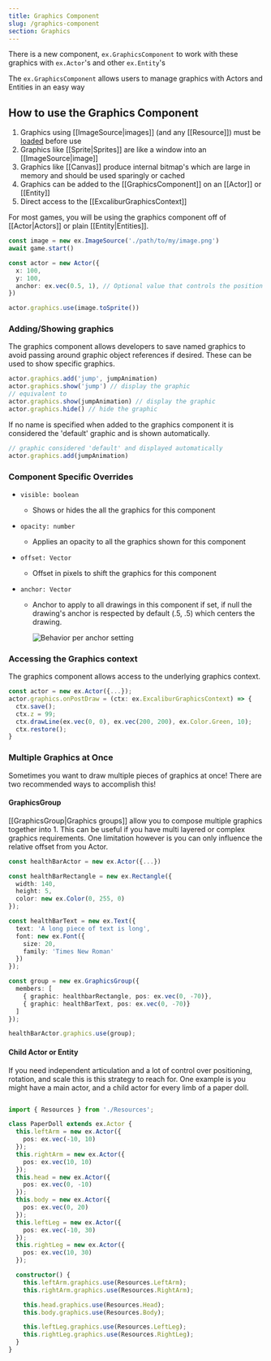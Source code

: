 ```yaml
---
title: Graphics Component
slug: /graphics-component
section: Graphics
---
```


There is a new component, `ex.GraphicsComponent` to work with these graphics with `ex.Actor`'s and other `ex.Entity`'s

The `ex.GraphicsComponent` allows users to manage graphics with Actors and Entities in an easy way

## How to use the Graphics Component

1. Graphics using [[ImageSource|images]] (and any [[Resource]]) must be [loaded](assets) before use
2. Graphics like [[Sprite|Sprites]] are like a window into an [[ImageSource|image]]
3. Graphics like [[Canvas]] produce internal bitmap's which are large in memory and should be used sparingly or cached
4. Graphics can be added to the [[GraphicsComponent]] on an [[Actor]] or [[Entity]]
5. Direct access to the [[ExcaliburGraphicsContext]]

For most games, you will be using the graphics component off of [[Actor|Actors]] or plain [[Entity|Entities]].

```typescript
const image = new ex.ImageSource('./path/to/my/image.png')
await game.start()

const actor = new Actor({
  x: 100,
  y: 100,
  anchor: ex.vec(0.5, 1), // Optional value that controls the position of the image.
})

actor.graphics.use(image.toSprite())
```

### Adding/Showing graphics

The graphics component allows developers to save named graphics to avoid passing around graphic object references if desired. These can be used to show specific graphics.

```typescript
actor.graphics.add('jump', jumpAnimation)
actor.graphics.show('jump') // display the graphic
// equivalent to
actor.graphics.show(jumpAnimation) // display the graphic
actor.graphics.hide() // hide the graphic
```

If no name is specified when added to the graphics component it is considered the 'default' graphic and is shown automatically.

```typescript
// graphic considered 'default' and displayed automatically
actor.graphics.add(jumpAnimation)
```

### Component Specific Overrides

- `visible: boolean`

  - Shows or hides the all the graphics for this component

- `opacity: number`

  - Applies an opacity to all the graphics shown for this component

- `offset: Vector`

  - Offset in pixels to shift the graphics for this component

- `anchor: Vector`

  - Anchor to apply to all drawings in this component if set, if null the drawing's anchor is respected by default (.5, .5) which centers the drawing.

    ![Behavior per anchor setting](anchor.png)

### Accessing the Graphics context

The graphics component allows access to the underlying graphics context.

```typescript
const actor = new ex.Actor({...});
actor.graphics.onPostDraw = (ctx: ex.ExcaliburGraphicsContext) => {
  ctx.save();
  ctx.z = 99;
  ctx.drawLine(ex.vec(0, 0), ex.vec(200, 200), ex.Color.Green, 10);
  ctx.restore();
}
```

### Multiple Graphics at Once

Sometimes you want to draw multiple pieces of graphics at once! There are two recommended ways to accomplish this!

#### GraphicsGroup

[[GraphicsGroup|Graphics groups]] allow you to compose multiple graphics together into 1. This can be useful if you have multi layered or complex graphics requirements. One limitation however is you can only influence the relative offset from you Actor.

```typescript
const healthBarActor = new ex.Actor({...})

const healthBarRectangle = new ex.Rectangle({
  width: 140,
  height: 5,
  color: new ex.Color(0, 255, 0)
});

const healthBarText = new ex.Text({
  text: 'A long piece of text is long',
  font: new ex.Font({
    size: 20,
    family: 'Times New Roman'
  })
});

const group = new ex.GraphicsGroup({
  members: [
    { graphic: healthbarRectangle, pos: ex.vec(0, -70)},
    { graphic: healthBarText, pos: ex.vec(0, -70)}
  ]
});

healthBarActor.graphics.use(group);
```

#### Child Actor or Entity

If you need independent articulation and a lot of control over positioning, rotation, and scale this is this strategy to reach for. One example is you might have a main actor, and a child actor for every limb of a paper doll.

```typescript

import { Resources } from './Resources';

class PaperDoll extends ex.Actor {
  this.leftArm = new ex.Actor({
    pos: ex.vec(-10, 10)
  });
  this.rightArm = new ex.Actor({
    pos: ex.vec(10, 10)
  });
  this.head = new ex.Actor({
    pos: ex.vec(0, -10)
  });
  this.body = new ex.Actor({
    pos: ex.vec(0, 20)
  });
  this.leftLeg = new ex.Actor({
    pos: ex.vec(-10, 30)
  });
  this.rightLeg = new ex.Actor({
    pos: ex.vec(10, 30)
  });

  constructor() {
    this.leftArm.graphics.use(Resources.LeftArm);
    this.rightArm.graphics.use(Resources.RightArm);

    this.head.graphics.use(Resources.Head);
    this.body.graphics.use(Resources.Body);

    this.leftLeg.graphics.use(Resources.LeftLeg);
    this.rightLeg.graphics.use(Resources.RightLeg);
  }
}
```

